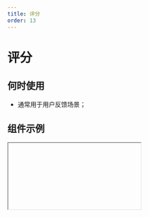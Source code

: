 ```yaml
---
title: 评分
order: 13
---
```


# 评分

## 何时使用

- 通常用于用户反馈场景；

## 组件示例


<Iframe url="https://www.aliwork.com/developer/rate-field-v2?isRenderNav=false" />

## 组件属性


<AttrTable
  dataSource={[
    {
      attr: '标题',
      code: 'label',
      type: 'String',
      demo: '"评分"',
      dafault: '',
      desc: '',
    },
    {
      attr: '默认值',
      code: 'fieldData',
      type: 'Object',
      demo: '{value: 3}',
      dafault: '',
      desc: '',
    },
    {
      attr: '标题位置',
      code: 'labelAlign',
      type: 'String',
      demo: '"left"',
      dafault: '',
      desc: '可选值："left", "top", "inset"',
    },
    {
      attr: '标题宽度',
      code: 'labelColSpan',
      type: 'Number',
      demo: '4',
      dafault: '',
      desc: '',
    },
    {
      attr: '标题偏移',
      code: 'labelColOffset',
      type: 'Number',
      demo: '0',
      dafault: '',
      desc: '',
    },
    {
      attr: '内容宽度',
      code: 'wrapperColSpan',
      type: 'Number',
      demo: '0',
      dafault: '',
      desc: '',
    },
    {
      attr: '内容偏移',
      code: 'wrapperColOffset',
      type: 'Number',
      demo: '0',
      dafault: '',
      desc: '',
    },
    {
      attr: '标题对齐',
      code: 'labelTextAlign',
      type: 'String',
      demo: '"left"',
      dafault: '',
      desc: '可选值："left", "right"',
    },
    {
      attr: '提示文字',
      code: 'placeholder',
      type: 'String',
      demo: '"请选择评分"',
      dafault: '',
      desc: '',
    },
    {
      attr: '描述信息',
      code: 'tips',
      type: 'String',
      demo: '"这是一段描述信息"',
      dafault: '',
      desc: '',
    },
    {
      attr: '尺寸',
      code: 'size',
      type: 'String',
      demo: '"small"',
      dafault: '',
      desc: '可选值："small", "medium", "large"',
    },
    {
      attr: '评分总数',
      code: 'count',
      type: 'Number',
      demo: '5',
      dafault: '',
      desc: '',
    },
    {
      attr: '半星评分',
      code: 'allowHalf',
      type: 'Boolean',
      demo: 'false',
      dafault: '',
      desc: '可选值 true/false',
    },
    {
      attr: '显示 grade',
      code: 'showGrade',
      type: 'Boolean',
      demo: 'false',
      dafault: '',
      desc: '可选值 true/false',
    },
    {
      attr: '状态',
      code: 'behavior',
      type: 'String',
      demo: '{fieldBehavior: "NORMAL"}',
      dafault: '',
      desc: 'fieldBehavior 可选值："NORMAL", "DISABLED", "READONLY", "HIDDEN"',
    },
    {
      attr: '校验',
      code: 'validation',
      type: 'Array',
      demo: '[{type:"required"}] ',
      dafault: '',
      desc: '可选值：{type:"required"}, {type: "customValidate", message: "评分在 5 到 10 分之间", param: "function validateRule(value) { return value >= 5; }"}',
    },
    {
      attr: '用户点击评分时触发的回调',
      code: 'onChange',
      type: 'Function',
      demo: 'function onChange({ value }) { console.log("value"); } }',
      dafault: '',
      desc: '',
    },
    {
      attr: '用户 hover 评分时触发的回调',
      code: 'onHoverChange',
      type: 'Function',
      demo: ' function onHoverChange(value) { console.log("value"); } ',
      dafault: '',
      desc: '',
    },
  ]}
/>
